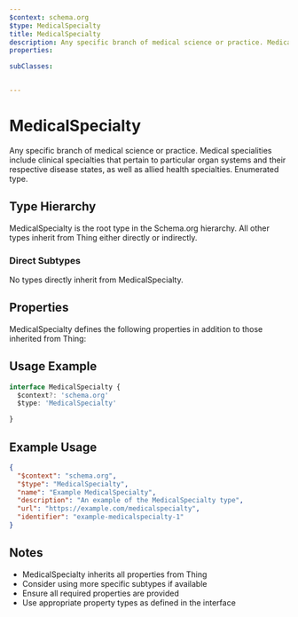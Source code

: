 ```yaml
---
$context: schema.org
$type: MedicalSpecialty
title: MedicalSpecialty
description: Any specific branch of medical science or practice. Medical specialities include clinical specialties that pertain to particular organ systems and their respective disease states, as well as allied health specialties. Enumerated type.
properties:

subClasses:


---
```


# MedicalSpecialty

Any specific branch of medical science or practice. Medical specialities include clinical specialties that pertain to particular organ systems and their respective disease states, as well as allied health specialties. Enumerated type.

## Type Hierarchy

MedicalSpecialty is the root type in the Schema.org hierarchy. All other types inherit from Thing either directly or indirectly.

### Direct Subtypes

No types directly inherit from MedicalSpecialty.

## Properties

MedicalSpecialty defines the following properties in addition to those inherited from Thing:



## Usage Example

```typescript
interface MedicalSpecialty {
  $context?: 'schema.org'
  $type: 'MedicalSpecialty'

}
```

## Example Usage

```json
{
  "$context": "schema.org",
  "$type": "MedicalSpecialty",
  "name": "Example MedicalSpecialty",
  "description": "An example of the MedicalSpecialty type",
  "url": "https://example.com/medicalspecialty",
  "identifier": "example-medicalspecialty-1"
}
```

## Notes

- MedicalSpecialty inherits all properties from Thing
- Consider using more specific subtypes if available
- Ensure all required properties are provided
- Use appropriate property types as defined in the interface
